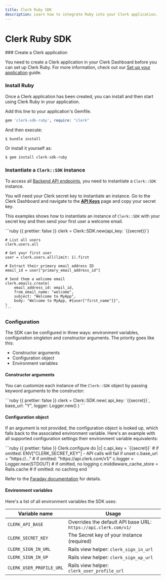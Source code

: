 ```yaml
---
title: Clerk Ruby SDK
description: Learn how to integrate Ruby into your Clerk application.
---
```


# Clerk Ruby SDK

<Steps>
  ### Create a Clerk application

  You need to create a Clerk application in your Clerk Dashboard before you can set up Clerk Ruby. For more information, check out our [Set up your application](/docs/quickstarts/setup-clerk) guide.

  ### Install Ruby

  Once a Clerk application has been created, you can install and then start using Clerk Ruby in your application.

  Add this line to your application's Gemfile.

  ```ruby {{ prettier: false }}
  gem 'clerk-sdk-ruby', require: "clerk"
  ```

  And then execute:

  ```sh {{ prettier: false, filename: 'terminal' }}
  $ bundle install
  ```

  Or install it yourself as:

  ```sh {{ prettier: false, filename: 'terminal' }}
  $ gem install clerk-sdk-ruby
  ```

  ### Instantiate a `Clerk::SDK` instance

  To access all [Backend API endpoints](https://clerk.com/docs/reference/backend-api), you need to instantiate a `Clerk::SDK` instance.

  You will need your Clerk secret key to instantiate an instance. Go to the Clerk Dashboard and navigate to the **[API Keys](https://dashboard.clerk.com/last-active?path=api-keys)** page and copy your secret key.

  This examples shows how to instantiate an instance of `Clerk::SDK` with your secret key and then send your first user a welcome email.

  <InjectKeys>
    ```ruby {{ prettier: false }}
    clerk = Clerk::SDK.new(api_key: `{{secret}}`)

    # List all users
    clerk.users.all

    # Get your first user
    user = clerk.users.all(limit: 1).first

    # Extract their primary email address ID
    email_id = user["primary_email_address_id"]

    # Send them a welcome email
    clerk.emails.create(
        email_address_id: email_id,
        from_email_name: "welcome",
        subject: "Welcome to MyApp",
        body: "Welcome to MyApp, #{user["first_name"]}",
    )
    ```
  </InjectKeys>

  ### Configuration

  The SDK can be configured in three ways: environment variables, configuration singleton and constructor arguments. The priority goes like this:

  - Constructor arguments
  - Configuration object
  - Environment variables

  #### Constructor arguments

  You can customize each instance of the `Clerk::SDK` object by passing keyword arguments to the constructor:

  <InjectKeys>
    ```ruby {{ prettier: false }}
    clerk = Clerk::SDK.new(
        api_key: `{{secret}}`,
        base_url: "Y",
        logger: Logger.new()
    )
    ```
  </InjectKeys>

  #### Configuration object

  If an argument is not provided, the configuration object is looked up, which falls back to the associated environment variable. Here's an example with all supported configuration settings their environment variable equivalents:

  <InjectKeys>
    ```ruby {{ prettier: false }}
    Clerk.configure do |c|
      c.api_key = `{{secret}}` # if omitted: ENV["CLERK_SECRET_KEY"] - API calls will fail if unset
      c.base_url = "https://..." # if omitted: "https://api.clerk.com/v1/"
      c.logger = Logger.new(STDOUT) # if omitted, no logging
      c.middleware_cache_store = Rails.cache # if omitted: no caching
    end
    ```
  </InjectKeys>

  Refer to the [Faraday documentation](https://lostisland.github.io/faraday/#/) for details.

  #### Environment variables

  Here's a list of all environment variables the SDK uses:

  | Variable name | Usage |
  | - | - |
  | `CLERK_API_BASE` | Overrides the default API base URL: `https://api.clerk.com/v1/` |
  | `CLERK_SECRET_KEY` | The Secret key of your instance (required) |
  | `CLERK_SIGN_IN_URL` | Rails view helper: `clerk_sign_in_url` |
  | `CLERK_SIGN_IN_UP` | Rails view helper: `clerk_sign_up_url` |
  | `CLERK_USER_PROFILE_URL` | Rails view helper: `clerk_user_profile_url` |
</Steps>
